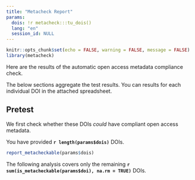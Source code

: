 ```yaml
---
title: "Metacheck Report"
params:
  dois: !r metacheck:::tu_dois()
  lang: "en"
  session_id: NULL
---
```


<!-- this file always has to be in sync with other language versions -->

```r
knitr::opts_chunk$set(echo = FALSE, warning = FALSE, message = FALSE)
library(metacheck)
```

Here are the results of the automatic open access metadata compliance check.

The below sections aggregate the test results.
You can results for each individual DOI in the attached spreadsheet.

## Pretest

We first check whether these DOIs *could* have compliant open access metadata.

You have provided **`r length(params$dois)`** DOIs.

```r
report_metacheckable(params$dois)
```

The following analysis covers only the remaining **`r sum(is_metacheckable(params$doi), na.rm = TRUE)`** DOIs.
